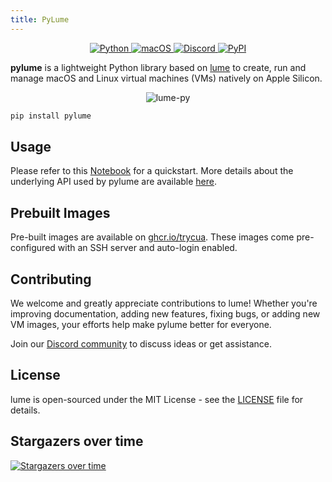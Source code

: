 ```yaml
---
title: PyLume
---
```


<div
  align="center"
  style={{
    display: 'flex',
    gap: '10px',
    margin: '0 auto',
    width: '100%',
    justifyContent: 'center',
  }}
>
  <a href="#">
    <img
      src="https://img.shields.io/badge/Python-333333?logo=python&logoColor=white&labelColor=blue"
      alt="Python"
    />
  </a>
  <a href="#">
    <img
      src="https://img.shields.io/badge/macOS-000000?logo=apple&logoColor=F0F0F0"
      alt="macOS"
    />
  </a>
  <a href="https://discord.com/invite/mVnXXpdE85">
    <img
      src="https://img.shields.io/badge/Discord-%235865F2.svg?&logo=discord&logoColor=white"
      alt="Discord"
    />
  </a>
  <a href="https://pypi.org/project/pylume/">
    <img src="https://img.shields.io/pypi/v/pylume?color=blue" alt="PyPI" />
  </a>
</div>

**pylume** is a lightweight Python library based on [lume](https://github.com/trycua/lume) to create, run and manage macOS and Linux virtual machines (VMs) natively on Apple Silicon.

<div align="center">
  <img src="/img/py.png" alt="lume-py" />
</div>

```bash
pip install pylume
```

## Usage

Please refer to this [Notebook](https://github.com/trycua/cua/blob/main/notebooks/pylume_nb.ipynb) for a quickstart. More details about the underlying API used by pylume are available [here](https://github.com/trycua/lume/docs/API-Reference.md).

## Prebuilt Images

Pre-built images are available on [ghcr.io/trycua](https://github.com/orgs/trycua/packages).
These images come pre-configured with an SSH server and auto-login enabled.

## Contributing

We welcome and greatly appreciate contributions to lume! Whether you're improving documentation, adding new features, fixing bugs, or adding new VM images, your efforts help make pylume better for everyone.

Join our [Discord community](https://discord.com/invite/mVnXXpdE85) to discuss ideas or get assistance.

## License

lume is open-sourced under the MIT License - see the [LICENSE](LICENSE) file for details.

## Stargazers over time

[![Stargazers over time](https://starchart.cc/trycua/pylume.svg?variant=adaptive)](https://starchart.cc/trycua/pylume)
